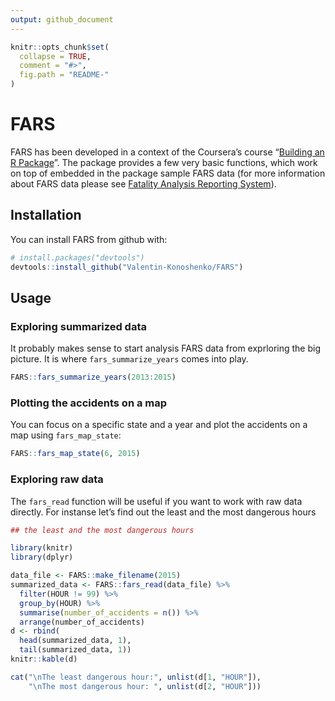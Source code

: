 ```yaml
---
output: github_document
---
```


<!-- README.md is generated from README.Rmd. Please edit that file -->

```r
knitr::opts_chunk$set(
  collapse = TRUE,
  comment = "#>",
  fig.path = "README-"
)
```

# FARS

FARS has been developed in a context of the Coursera's course "[Building an R Package](https://www.coursera.org/learn/r-packages/home/welcome)". 
The package provides a few very basic functions, which work on top of embedded in the package sample FARS data (for more information about FARS data please see [Fatality Analysis Reporting System](https://www.nhtsa.gov/research-data/fatality-analysis-reporting-system-fars)).

## Installation

You can install FARS from github with:

```r
# install.packages("devtools")
devtools::install_github("Valentin-Konoshenko/FARS")
```

## Usage

### Exploring summarized data

It probably makes sense to start analysis FARS data from exprloring the big picture. It is where 
`fars_summarize_years` comes into play.
```r
FARS::fars_summarize_years(2013:2015)
```
### Plotting the accidents on a map

You can focus on a specific state and a year and plot the accidents on a map using `fars_map_state`:
```r
FARS::fars_map_state(6, 2015)
```

### Exploring raw data

The `fars_read` function will be useful if you want to work with raw data directly. For instanse let's find out the least and the most dangerous hours  
```r
## the least and the most dangerous hours

library(knitr)
library(dplyr)

data_file <- FARS::make_filename(2015)
summarized_data <- FARS::fars_read(data_file) %>%
  filter(HOUR != 99) %>%
  group_by(HOUR) %>% 
  summarise(number_of_accidents = n()) %>%
  arrange(number_of_accidents)
d <- rbind(
  head(summarized_data, 1),
  tail(summarized_data, 1))
knitr::kable(d)

cat("\nThe least dangerous hour:", unlist(d[1, "HOUR"]), 
    "\nThe most dangerous hour: ", unlist(d[2, "HOUR"]))
```